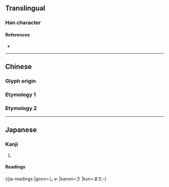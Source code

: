 {{also|義|乂|叉}}
{{character info}}
==Translingual==
{{stroke order}}

===Han character===
{{Han char|rn=3|rad=丶|as=02|sn=3|four=|canj=IK,XIK|ids=⿶乂丶}}

====References====
* {{Han ref|kx=0082.031|dkj=00124|dj=0165.120|hdz=10042.100|uh=4E49|ud=20041}}

----

==Chinese==

===Glyph origin===
{{rfe|zh}}

===Etymology 1===
{{zh-see|義|sv}}

===Etymology 2===
{{zh-see|叉|v}}

----

==Japanese==

===Kanji===
{{ja-kanji|grade=uc|rs=丶02}}

# {{alternative form of|ja|叉}}

====Readings====
{{ja-readings
|goon=しゃ
|kanon=さ
|kun=また-}